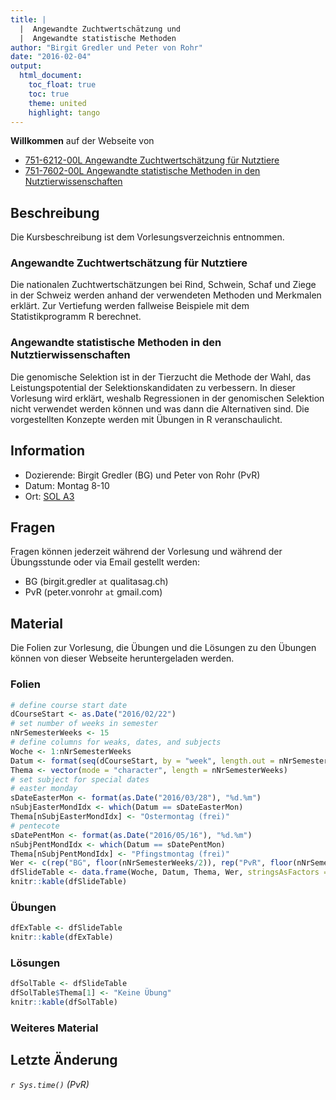 ```yaml
---
title: |
  |  Angewandte Zuchtwertschätzung und 
  |  Angewandte statistische Methoden
author: "Birgit Gredler und Peter von Rohr"
date: "2016-02-04"
output: 
  html_document:
    toc_float: true
    toc: true
    theme: united
    highlight: tango
---
```


__Willkommen__ auf der Webseite von

- [751-6212-00L Angewandte Zuchtwertschätzung für Nutztiere](https://www.lehrbetrieb.ethz.ch/edoz/kommLerneinheitPre.do?i=0)
- [751-7602-00L	Angewandte statistische Methoden in den Nutztierwissenschaften](https://www.lehrbetrieb.ethz.ch/edoz/kommLehrveranstaltungPre.do?i=1&j=0)

## Beschreibung
Die Kursbeschreibung ist dem Vorlesungsverzeichnis entnommen.

### Angewandte Zuchtwertschätzung für Nutztiere
Die nationalen Zuchtwertschätzungen bei Rind, Schwein, Schaf und Ziege in der Schweiz werden anhand der verwendeten Methoden und Merkmalen erklärt. Zur Vertiefung werden fallweise Beispiele mit dem Statistikprogramm R berechnet.

### Angewandte statistische Methoden in den Nutztierwissenschaften
Die genomische Selektion ist in der Tierzucht die Methode der Wahl, das Leistungspotential der Selektionskandidaten zu verbessern. In dieser Vorlesung wird erklärt, weshalb Regressionen in der genomischen Selektion nicht verwendet werden können und was dann die Alternativen sind. Die vorgestellten Konzepte werden mit Übungen in R veranschaulicht.

## Information
- Dozierende: Birgit Gredler (BG) und Peter von Rohr (PvR)
- Datum: Montag 8-10
- Ort: [SOL A3](http://www.mapsearch.ethz.ch/map/map.do?gebaeudeMap=SOL&lang=en)

## Fragen
Fragen können jederzeit während der Vorlesung und während der Übungsstunde oder via Email gestellt werden: 

- BG (birgit.gredler `at` qualitasag.ch)
- PvR (peter.vonrohr `at` gmail.com)

## Material
Die Folien zur Vorlesung, die Übungen und die Lösungen zu den Übungen können von dieser Webseite heruntergeladen werden. 


### Folien
```r
# define course start date
dCourseStart <- as.Date("2016/02/22")
# set number of weeks in semester
nNrSemesterWeeks <- 15
# define columns for weaks, dates, and subjects
Woche <- 1:nNrSemesterWeeks
Datum <- format(seq(dCourseStart, by = "week", length.out = nNrSemesterWeeks), "%d.%m")
Thema <- vector(mode = "character", length = nNrSemesterWeeks)
# set subject for special dates
# easter monday
sDateEasterMon <- format(as.Date("2016/03/28"), "%d.%m")
nSubjEasterMondIdx <- which(Datum == sDateEasterMon)
Thema[nSubjEasterMondIdx] <- "Ostermontag (frei)"
# pentecote
sDatePentMon <- format(as.Date("2016/05/16"), "%d.%m")
nSubjPentMondIdx <- which(Datum == sDatePentMon)
Thema[nSubjPentMondIdx] <- "Pfingstmontag (frei)"
Wer <- c(rep("BG", floor(nNrSemesterWeeks/2)), rep("PvR", floor(nNrSemesterWeeks/2)), "BG/PvR")
dfSlideTable <- data.frame(Woche, Datum, Thema, Wer, stringsAsFactors = FALSE)
knitr::kable(dfSlideTable)
```


### Übungen
```r
dfExTable <- dfSlideTable
knitr::kable(dfExTable)
```


### Lösungen
```r
dfSolTable <- dfSlideTable
dfSolTable$Thema[1] <- "Keine Übung"
knitr::kable(dfSolTable)
```


### Weiteres Material

      
## Letzte Änderung
_`r Sys.time()` (PvR)_
